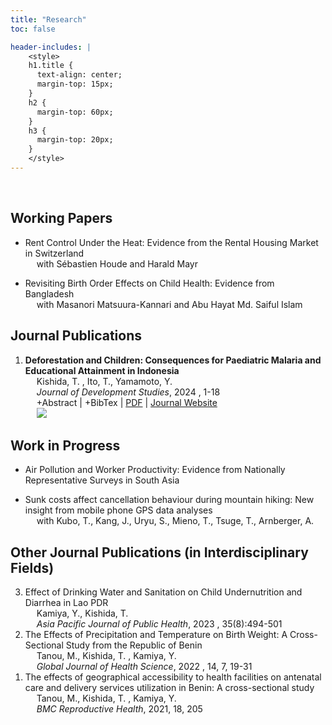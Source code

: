 ```yaml
---
title: "Research"
toc: false

header-includes: |
    <style>
    h1.title {
      text-align: center;
      margin-top: 15px;
    }
    h2 {
      margin-top: 60px;
    }
    h3 {
      margin-top: 20px;
    }
    </style>
---
```


<!-- Feel free to text me if you don't have access to the full text or PDF. -->
\

## Working Papers

- Rent Control Under the Heat: Evidence from the Rental Housing Market in Switzerland<br>
  &emsp; <span class="co-author">with Sébastien Houde and Harald Mayr</span>

- Revisiting Birth Order Effects on Child Health: Evidence from Bangladesh <br>
  &emsp; <span class="co-author">with Masanori Matsuura-Kannari and Abu Hayat Md. Saiful Islam</span>



## Journal Publications

<ol reversed>
  <!-- --- -->
  <!-- <li> -->
  <!--   **Title**<br> -->
  <!--   &emsp; Kishida, T.<br> -->
  <!--   &emsp; *Journal Name*, 2025<span class="co-author">, xx-xx</span><br> -->
  <!-- </li> -->
  <!-- --- -->
  <li>
    **Deforestation and Children: Consequences for Paediatric Malaria and Educational Attainment in Indonesia**<br>
    &emsp; <span class="author-self">Kishida, T.</span>
    <span class="co-author">, Ito, T., Yamamoto, Y.</span><br>
    &emsp; *Journal of Development Studies*, 2024
    <span class="co-author">, 1-18</span><br>
    &emsp; +Abstract | +BibTex | [PDF](https://takaakikishida.github.io/research/file/2024_JDS_Kishida_Deforestation_and_Children.pdf){target="_blank"} | [Journal Website](https://www.tandfonline.com/doi/full/10.1080/00220388.2024.2404561){target="_blank"}<br>
    &emsp; ![](/image/forest_loss_2012.jpeg)
  </li>
</ol>

<!-- 1. **Deforestation and Children: Consequences for Paediatric Malaria and Educational Attainment in Indonesia**<br> -->
<!--   <span class="author-self">Kishida, T.</span><span class="co-author">, Ito, T., Yamamoto, Y.</span><br> -->
<!--   *Journal of Development Studies*, 2024<span class="co-author">, 1-18</span><br> -->
<!--   +Abstract | +BibTex | [PDF](https://takaakikishida.github.io/file/2024_JDS_Kishida_Deforestation_and_Children.pdf){target="_blank"} | [Journal Website](https://www.tandfonline.com/doi/full/10.1080/00220388.2024.2404561){target="_blank"} -->
<!--   ![](/image/forest_loss_2012.jpeg) -->



## Work in Progress

- Air Pollution and Worker Productivity: Evidence from Nationally Representative Surveys in South Asia

- Sunk costs affect cancellation behaviour during mountain hiking: New insight from mobile phone GPS data analyses<br>
  &emsp; <span class="co-author">with Kubo, T., Kang, J., Uryu, S., Mieno, T., Tsuge, T., Arnberger, A. </span>



## Other Journal Publications (in Interdisciplinary Fields)

<!-- https://stackoverflow.com/questions/77771258/can-quarto-render-a-descending-ordered-markdown-list-into-revealjs -->

<ol reversed>
  <li>
    Effect of Drinking Water and Sanitation on Child Undernutrition and Diarrhea in Lao PDR<br>
    &emsp; <span class="co-author">Kamiya, Y., </span>
    <span class="author-self">Kishida, T.</span><br>
    &emsp; *Asia Pacific Journal of Public Health*, 2023
    <span class="co-author">, 35(8):494-501</span><br>
  </li>
  <!-- --- -->
  <li>
    The Effects of Precipitation and Temperature on Birth Weight: A Cross-Sectional Study from the Republic of Benin<br>
    &emsp; <span class="co-author">Tanou, M., </span>
    <span class="author-self">Kishida, T.</span>
    <span class="co-author">, Kamiya, Y.</span><br>
    &emsp; *Global Journal of Health Science*, 2022
    <span class="co-author">, 14, 7, 19-31</span><br>
  </li>
  <!-- --- -->
  <li>
    The effects of geographical accessibility to health facilities on antenatal care and delivery services utilization in Benin: A cross-sectional study<br>
    &emsp; <span class="co-author">Tanou, M., </span>
    <span class="author-self">Kishida, T.</span>
    <span class="co-author">, Kamiya, Y.</span><br>
    &emsp; *BMC Reproductive Health*, 2021<span class="co-author">, 18, 205</span><br>
  </li>
</ol>
